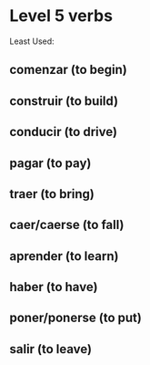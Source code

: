 # Level 5 verbs {.unnumbered}

Least Used:


## comenzar (to begin)

## construir (to build)

## conducir (to drive)

## pagar (to pay)

## traer (to bring)

## caer/caerse (to fall)

## aprender (to learn)

## haber (to have)

## poner/ponerse (to put)

## salir (to leave)
